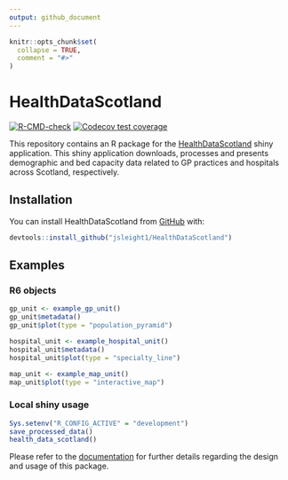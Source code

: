 ```yaml
---
output: github_document
---
```


<!-- README.md is generated from README.Rmd. Please edit that file -->

```r
knitr::opts_chunk$set(
  collapse = TRUE,
  comment = "#>"
)
```

# HealthDataScotland

<!-- badges: start -->
[![R-CMD-check](https://github.com/jsleight1/HealthDataScotland/actions/workflows/check-standard.yaml/badge.svg)](https://github.com/jsleight1/HealthDataScotland/actions/workflows/check-standard.yaml)
[![Codecov test coverage](https://codecov.io/gh/jsleight1/HealthDataScotland/branch/main/graph/badge.svg)](https://app.codecov.io/gh/jsleight1/HealthDataScotland/?branch=main)
<!-- badges: end -->

This repository contains an R package for the [HealthDataScotland](https://www.healthdatascotland.co.uk/){target="_blank"} shiny application.
This shiny application downloads, processes and presents demographic and
bed capacity data related to GP practices and hospitals across Scotland, respectively.

## Installation

You can install HealthDataScotland from [GitHub](https://github.com/) with:

```r
devtools::install_github("jsleight1/HealthDataScotland")
```

## Examples

### R6 objects

```r
gp_unit <- example_gp_unit()
gp_unit$metadata()
gp_unit$plot(type = "population_pyramid")
```

```r
hospital_unit <- example_hospital_unit()
hospital_unit$metadata()
hospital_unit$plot(type = "specialty_line")
```

```r
map_unit <- example_map_unit()
map_unit$plot(type = "interactive_map")
```

### Local shiny usage

```r
Sys.setenv("R_CONFIG_ACTIVE" = "development")
save_processed_data()
health_data_scotland()
```

Please refer to the [documentation](https://jsleight1.github.io/HealthDataScotland/)
for further details regarding the design and usage of this package.
